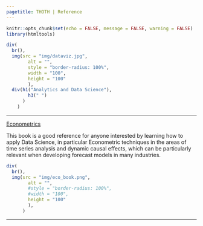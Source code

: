 ```yaml
---
pagetitle: THOTH | Reference
---
```


```r
knitr::opts_chunk$set(echo = FALSE, message = FALSE, warning = FALSE)
library(htmltools)
```

```r

div(
  br(),
  img(src = "img/dataviz.jpg",
        alt = "",
        style = "border-radius: 100%",
        width = "100",
        height = "100"
        ),
  div(h1("Analytics and Data Science"),
        h3(" ")
      )
    )
```

***
   
[Econometrics](https://www.econometrics-with-r.org/index.html)

This book is a good reference for anyone interested by learning how to apply Data Science, in particular Econometric techniques in the areas of time series analysis and dynamic causal effects, which can be particularly relevant when developing forecast models in many industries.

```r
div(
  br(),
  img(src = "img/eco_book.png",
        alt = "",
        #style = "border-radius: 100%",
        #width = "100",
        height = "100"
        ),
      )
```

***


